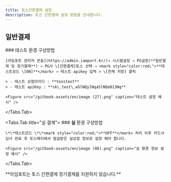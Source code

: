 ```yaml
---
title: 토스간편결제 설정
description: 토스 간편결제 설정 방법을 안내합니다.
---
```



## 일반**결제**

<Tabs>
  <Tabs.Tab title="테스트 결제">
    ### 테스트 환경 구성방법

    [아임포트 관리자 콘솔](https://admin.iamport.kr/)→ 시스템설정 → PG설정(**일반결제 및 정기결제**) → PG사 \[간편결제]토스 선택 → <mark style="color:red;">**테스트모드 \[ON]**</mark> → 테스트 apikey 입력 > \[전체 저장] 클릭

    > - 테스트 상점아이디 : **tosstest**
    > - 테스트 apiKey : **sk\_test\_w5lNQylNqa5lNQe013Nq**

    <Figure src="/gitbook-assets/en/image (27).png" caption="테스트 설정 예시" />
  </Tabs.Tab>

  <Tabs.Tab title="실 결제">
    ### **실** 환경 구성방법

    \*\*테스트모드 \*\*<mark style="color:red;">**OFF**</mark> 처리 이후 카드사 심사 완료 후 토스페이에서 발급받은 실상점 정보로 설정 해야 합니다.

    <Figure src="/gitbook-assets/en/image (86).png" caption="실 환경 정보 설정 예시" />
  </Tabs.Tab>
</Tabs>

<Hint style="warning">
  **아임포트는 토스 간편결제 정기결제를 지원하지 않습니다.**
</Hint>
